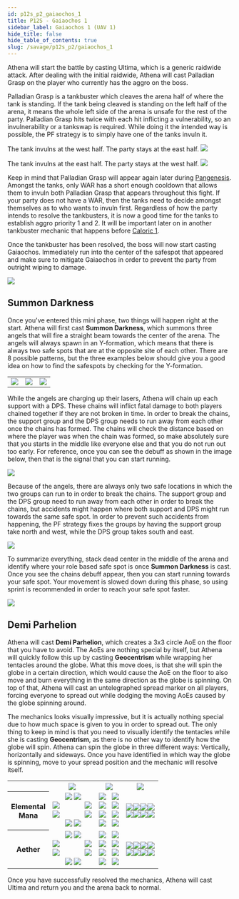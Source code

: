 ```yaml
---
id: p12s_p2_gaiaochos_1
title: P12S - Gaiaochos 1
sidebar_label: Gaiaochos 1 (UAV 1)
hide_title: false
hide_table_of_contents: true
slug: /savage/p12s_p2/gaiaochos_1
---
```



Athena will start the battle by casting <Raidwide>Ultima</Raidwide>, which is a generic raidwide attack. After dealing with the initial raidwide, Athena will cast <Tankbuster>Palladian Grasp</Tankbuster> on the player who currently has the aggro on the boss.

<Tankbuster>Palladian Grasp</Tankbuster> is a tankbuster which cleaves the arena half of where the tank is standing. If the tank being cleaved is standing on the left half of the arena, it means the whole left side of the arena is unsafe for the rest of the party. <Tankbuster>Palladian Grasp</Tankbuster> hits twice with each hit inflicting a vulnerability, so an invulnerability or a tankswap is required. While doing it the intended way is possible, the PF strategy is to simply have one of the tanks invuln it.

<Tabs>
<TabItem value="JP" label="JP" default>

The tank invulns at the west half. The party stays at the east half.
<img src={palladian_grasp_jp} />

</TabItem>
<TabItem value="NA" label="NA">

The tank invulns at the east half. The party stays at the west half.
<img src={palladian_grasp_na} />

</TabItem>
</Tabs>

Keep in mind that <Tankbuster>Palladian Grasp</Tankbuster> will appear again later during [Pangenesis](/savage/p12s_p2/pangenesis). Amongst the tanks, only WAR has a short enough cooldown that allows them to invuln both <Tankbuster>Palladian Grasp</Tankbuster> that appears throughout this fight. If your party does not have a WAR, then the tanks need to decide amongst themselves as to who wants to invuln first. Regardless of how the party intends to resolve the tankbusters, it is now a good time for the tanks to establish aggro priority 1 and 2. It will be important later on in another tankbuster mechanic that happens before [Caloric 1](/savage/p12s_p2/caloric_1).

Once the tankbuster has been resolved, the boss will now start casting <Raidwide>Gaiaochos</Raidwide>. Immediately run into the center of the safespot that appeared and make sure to mitigate <Raidwide>Gaiaochos</Raidwide> in order to prevent the party from outright wiping to damage.

<img src={uav1_start} />

## Summon Darkness
Once you've entered this mini phase, two things will happen right at the start. Athena will first cast <strong>Summon Darkness</strong>, which summons three angels that will fire a straight beam towards the center of the arena. The angels will always spawn in an Y-formation, which means that there is always two safe spots that are at the opposite site of each other. There are 8 possible patterns, but the three examples below should give you a good idea on how to find the safespots by checking for the Y-formation.

<table>
    <tr>
        <td><img src={summon_darkess_1} /></td>
        <td><img src={summon_darkess_2} /></td>
        <td><img src={summon_darkess_3} /></td>
    </tr>
</table>


While the angels are charging up their lasers, Athena will chain up each support with a DPS. These chains will inflict fatal damage to both players chained together if they are not broken in time. In order to break the chains, the support group and the DPS group needs to run away from each other once the chains has formed. The chains will check the distance based on where the player was when the chain was formed, so make absolutely sure that you starts in the middle like everyone else and that you do not run out too early. For reference, once you can see the debuff as shown in the image below, then that is the signal that you can start running.

<img src={missing_link_debuff} />

Because of the angels, there are always only two safe locations in which the two groups can run to in order to break the chains. The support group and the DPS group need to run away from each other in order to break the chains, but accidents might happen where both support and DPS might run towards the same safe spot. In order to prevent such accidents from happening, the PF strategy fixes the groups by having the support group take north and west, while the DPS group takes south and east.

<img src={summon_darkness_roles} />

To summarize everything, stack dead center in the middle of the arena and identify where your role based safe spot is once <strong>Summon Darkness</strong> is cast. Once you see the chains debuff appear, then you can start running towards your safe spot. Your movement is slowed down during this phase, so using sprint is recommended in order to reach your safe spot faster.

<img src={summon_darkness_example} />


## Demi Parhelion
Athena will cast <strong>Demi Parhelion</strong>, which creates a 3x3 circle AoE on the floor that you have to avoid. The AoEs are nothing special by itself, but Athena will quickly follow this up by casting <strong>Geocentrism</strong> while wrapping her tentacles around the globe. What this move does, is that she will spin the globe in a certain direction, which would cause the AoE on the floor to also move and burn everything in the same direction as the globe is spinning. On top of that, Athena will cast an untelegraphed spread marker on all players, forcing everyone to spread out while dodging the moving AoEs caused by the globe spinning around.

The mechanics looks visually impressive, but it is actually nothing special due to how much space is given to you in order to spread out. The only thing to keep in mind is that you need to visually identify the tentacles while she is casting <strong>Geocentrism</strong>, as there is no other way to identify how the globe will spin. Athena can spin the globe in three different ways: Vertically, horizontally and sideways. Once you have identified in which way the globe is spinning, move to your spread position and the mechanic will resolve itself.

<table>
    <tr>
        <th></th>
        <th><img src={geocentrism_donut} /></th>
        <th><img src={geocentrism_vertical} /></th>
        <th><img src={geocentrism_horizontal} /></th>
    </tr>
    <tr>
        <th>Elemental <br />Mana</th>
        <td><center>&nbsp;<img src={MT} />&nbsp;<img src={ST} /><br /><img src={H1} />&nbsp;&nbsp;&nbsp;&nbsp;&nbsp;&nbsp;&nbsp;&nbsp;&nbsp;&nbsp;&nbsp;&nbsp;&nbsp;<img src={H2} /><br /><img src={D3} />&nbsp;&nbsp;&nbsp;&nbsp;&nbsp;&nbsp;&nbsp;&nbsp;&nbsp;&nbsp;&nbsp;&nbsp;&nbsp;<img src={D4} /><br />&nbsp;<img src={D1} />&nbsp;<img src={D2} /></center></td>
        <td><center><img src={MT} />&nbsp;&nbsp;&nbsp;<img src={ST} /><br /><img src={H1} />&nbsp;&nbsp;&nbsp;<img src={H2} /><br /><img src={D3} />&nbsp;&nbsp;&nbsp;<img src={D4} /><br /><img src={D1} />&nbsp;&nbsp;&nbsp;<img src={D2} /></center></td>
        <td><center><img src={H1} /><img src={MT} /><img src={ST} /><img src={H2} /><br /><img src={D3} /><img src={D1} /><img src={D2} /><img src={D4} /></center></td>
    </tr>
    <tr>
        <th>Aether</th>
        <td><center>&nbsp;<img src={MT} />&nbsp;<img src={OT} /><br /><img src={D1} />&nbsp;&nbsp;&nbsp;&nbsp;&nbsp;&nbsp;&nbsp;&nbsp;&nbsp;&nbsp;&nbsp;&nbsp;&nbsp;<img src={D2} /><br /><img src={H1} />&nbsp;&nbsp;&nbsp;&nbsp;&nbsp;&nbsp;&nbsp;&nbsp;&nbsp;&nbsp;&nbsp;&nbsp;&nbsp;<img src={H2} /><br />&nbsp;<img src={D3} />&nbsp;<img src={D4} /></center></td>
        <td><center><img src={D1} />&nbsp;&nbsp;&nbsp;<img src={D2} /><br /><img src={MT} />&nbsp;&nbsp;&nbsp;<img src={OT} /><br /><img src={H1} />&nbsp;&nbsp;&nbsp;<img src={H2} /><br /><img src={D3} />&nbsp;&nbsp;&nbsp;<img src={D4} /></center></td>
        <td><center><img src={D1} /><img src={MT} /><img src={OT} /><img src={D2} /><br /><img src={D3} /><img src={H1} /><img src={H2} /><img src={D4} /></center></td>
    </tr>
</table>

Once you have successfully resolved the mechanics, Athena will cast <Raidwide>Ultima</Raidwide> and return you and the arena back to normal.
